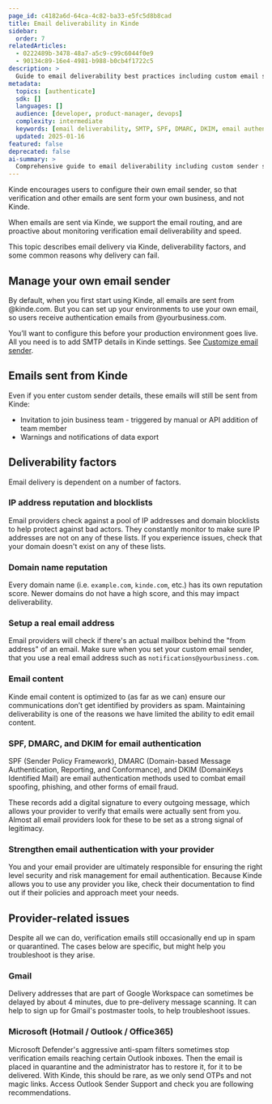 ```yaml
---
page_id: c4182a6d-64ca-4c82-ba33-e5fc5d8b8cad
title: Email deliverability in Kinde
sidebar:
  order: 7
relatedArticles:
  - 0222489b-3478-48a7-a5c9-c99c6044f0e9
  - 90134c89-16e4-4981-b988-b0cb4f1722c5
description: >
  Guide to email deliverability best practices including custom email senders, authentication records, and troubleshooting delivery issues.
metadata:
  topics: [authenticate]
  sdk: []
  languages: []
  audience: [developer, product-manager, devops]
  complexity: intermediate
  keywords: [email deliverability, SMTP, SPF, DMARC, DKIM, email authentication, spam prevention]
  updated: 2025-01-16
featured: false
deprecated: false
ai-summary: >
  Comprehensive guide to email deliverability including custom sender setup, authentication records, and troubleshooting common delivery issues.
---
```


Kinde encourages users to configure their own email sender, so that verification and other emails are sent form your own business, and not Kinde.

When emails are sent via Kinde, we support the email routing, and are proactive about monitoring verification email deliverability and speed.

This topic describes email delivery via Kinde, deliverability factors, and some common reasons why delivery can fail.

## Manage your own email sender

By default, when you first start using Kinde, all emails are sent from @kinde.com. But you can set up your environments to use your own email, so users receive authentication emails from @yourbusiness.com.

You’ll want to configure this before your production environment goes live. All you need is to add SMTP details in Kinde settings. See [Customize email sender](/get-started/connect/customize-email-sender/).

## Emails sent from Kinde

Even if you enter custom sender details, these emails will still be sent from Kinde:

- Invitation to join business team - triggered by manual or API addition of team member
- Warnings and notifications of data export

## Deliverability factors

Email delivery is dependent on a number of factors.

### IP address reputation and blocklists

Email providers check against a pool of IP addresses and domain blocklists to help protect against bad actors. They constantly monitor to make sure IP addresses are not on any of these lists. If you experience issues, check that your domain doesn't exist on any of these lists.

### Domain name reputation

Every domain name (i.e. `example.com`, `kinde.com`, etc.) has its own reputation score. Newer domains do not have a high score, and this may impact deliverability.

### Setup a real email address

Email providers will check if there's an actual mailbox behind the "from address" of an email. Make sure when you set your custom email sender, that you use a real email address such as `notifications@yourbusiness.com`.

### Email content

Kinde email content is optimized to (as far as we can) ensure our communications don’t get identified by providers as spam. Maintaining deliverability is one of the reasons we have limited the ability to edit email content.

### SPF, DMARC, and DKIM for email authentication

SPF (Sender Policy Framework), DMARC (Domain-based Message Authentication, Reporting, and Conformance), and DKIM (DomainKeys Identified Mail) are email authentication methods used to combat email spoofing, phishing, and other forms of email fraud.

These records add a digital signature to every outgoing message, which allows your provider to verify that emails were actually sent from you. Almost all email providers look for these to be set as a strong signal of legitimacy.

### Strengthen email authentication with your provider

You and your email provider are ultimately responsible for ensuring the right level security and risk management for email authentication. Because Kinde allows you to use any provider you like, check their documentation to find out if their policies and approach meet your needs.

## Provider-related issues

Despite all we can do, verification emails still occasionally end up in spam or quarantined. The cases below are specific, but might help you troubleshoot is they arise.

### Gmail

Delivery addresses that are part of Google Workspace can sometimes be delayed by about 4 minutes, due to pre-delivery message scanning. It can help to sign up for Gmail's postmaster tools, to help troubleshoot issues.

### Microsoft (Hotmail / Outlook / Office365)

Microsoft Defender's aggressive anti-spam filters sometimes stop verification emails reaching certain Outlook inboxes. Then the email is placed in quarantine and the administrator has to restore it, for it to be delivered. With Kinde, this should be rare, as we only send OTPs and not magic links. Access Outlook Sender Support and check you are following recommendations.

